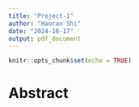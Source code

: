 ---
title: "Project-1"
author: "Haoran Shi"
date: "2024-10-17"
output: pdf_document
---

```{r setup, include=FALSE}
knitr::opts_chunk$set(echo = TRUE)
```

# Abstract

